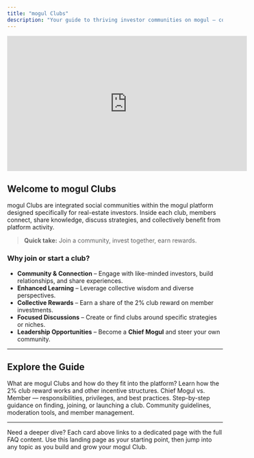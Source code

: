 ```yaml
---
title: "mogul Clubs"
description: "Your guide to thriving investor communities on mogul — connect, learn, and earn together."
---
```


<iframe
    src="https://www.loom.com/embed/c223c2dfe60c421db6e4fe2f32bdbe5b?sid=4fe7faf6-5f98-4739-8e33-1b37cc2fa71f"
     width="560"
  height="315"
    frameBorder="0"
    webkitallowfullscreen="true"
    mozallowfullscreen="true"
    allowFullScreen
  ></iframe>


## Welcome to mogul Clubs

mogul Clubs are integrated social communities within the mogul platform designed specifically for real-estate investors. Inside each club, members connect, share knowledge, discuss strategies, and collectively benefit from platform activity.

> **Quick take:** Join a community, invest together, earn rewards.

### Why join or start a club?

- **Community & Connection** – Engage with like-minded investors, build relationships, and share experiences.
- **Enhanced Learning** – Leverage collective wisdom and diverse perspectives.
- **Collective Rewards** – Earn a share of the 2% club reward on member investments.
- **Focused Discussions** – Create or find clubs around specific strategies or niches.
- **Leadership Opportunities** – Become a **Chief Mogul** and steer your own community.

---

## Explore the Guide

<CardGroup cols={2}>
  <Card title="Understanding mogul Clubs" icon="handshake" href="./understanding-mogul-clubs">
    What are mogul Clubs and how do they fit into the platform?
  </Card>
  <Card title="Rewards & Mechanics" icon="coins" href="./rewards-and-mechanics">
    Learn how the 2% club reward works and other incentive structures.
  </Card>
  <Card title="Roles & Participation" icon="users" href="./roles-and-participation">
    Chief Mogul vs. Member — responsibilities, privileges, and best practices.
  </Card>
  <Card title="Joining & Creating Clubs" icon="circle-plus" href="./joining-and-creating">
    Step-by-step guidance on finding, joining, or launching a club.
  </Card>
  <Card title="Governance & Moderation" icon="gavel" href="./governance-and-moderation">
    Community guidelines, moderation tools, and member management.
  </Card>
</CardGroup>

---

Need a deeper dive? Each card above links to a dedicated page with the full FAQ content. Use this landing page as your starting point, then jump into any topic as you build and grow your mogul Club.